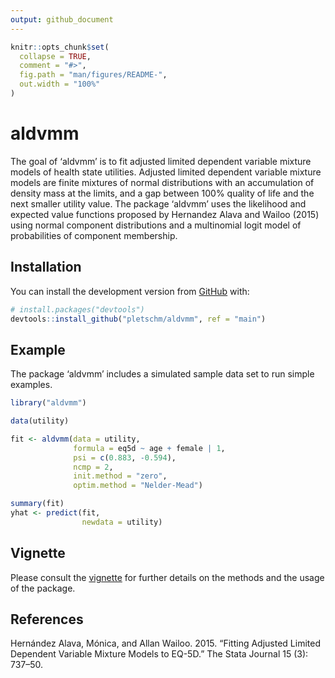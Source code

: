 ```yaml
---
output: github_document
---
```


```r
knitr::opts_chunk$set(
  collapse = TRUE,
  comment = "#>",
  fig.path = "man/figures/README-",
  out.width = "100%"
)
```

# aldvmm

The goal of 'aldvmm' is to fit adjusted limited dependent variable mixture models of health state utilities. Adjusted limited dependent variable mixture models are finite mixtures of normal distributions with an accumulation of density mass at the limits, and a gap between 100% quality of life and the next smaller utility value. The package 'aldvmm' uses the likelihood and expected value functions proposed by Hernandez Alava and Wailoo (2015) using normal component distributions and a multinomial logit model of probabilities of component membership.

## Installation

<!-- You can install the released version of aldvmm from [CRAN](https://CRAN.R-project.org) with: -->

<!-- ``` r -->
<!-- install.packages("aldvmm") -->
<!-- ``` -->

You can install the development version from [GitHub](https://github.com/) with:

``` r
# install.packages("devtools")
devtools::install_github("pletschm/aldvmm", ref = "main")
```
## Example

The package 'aldvmm' includes a simulated sample data set to run simple examples.

```r
library("aldvmm")

data(utility)

fit <- aldvmm(data = utility,
              formula = eq5d ~ age + female | 1,
              psi = c(0.883, -0.594),
              ncmp = 2,
              init.method = "zero",
              optim.method = "Nelder-Mead")

summary(fit)
yhat <- predict(fit,
                newdata = utility)
```

## Vignette

Please consult the [vignette](doc/aldvmm_vignette.pdf) for further details on the methods and the usage of the package.

## References

Hernández Alava, Mónica, and Allan Wailoo. 2015. “Fitting Adjusted Limited Dependent Variable Mixture Models to EQ-5D.” The Stata Journal 15 (3): 737–50.